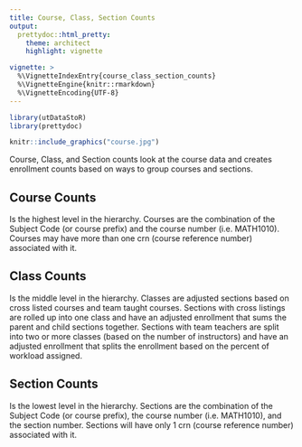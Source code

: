 ```yaml
---
title: Course, Class, Section Counts
output: 
  prettydoc::html_pretty:
    theme: architect
    highlight: vignette

vignette: >
  %\VignetteIndexEntry{course_class_section_counts}
  %\VignetteEngine{knitr::rmarkdown}
  %\VignetteEncoding{UTF-8}
---
```


```r
library(utDataStoR)
library(prettydoc)
```

```r
knitr::include_graphics("course.jpg")
```

Course, Class, and Section counts look at the course data and creates enrollment counts based on ways to group courses and sections.

## Course Counts
Is the highest level in the hierarchy. Courses are the combination of the Subject Code (or course prefix) and the course number (i.e. MATH1010). Courses may have more than one crn (course reference number) associated with it.

## Class Counts
Is the middle level in the hierarchy. Classes are adjusted sections based on cross listed courses and team taught courses. Sections with cross listings are rolled up into one class and have an adjusted enrollment that sums the parent and child sections together. Sections with team teachers are split into two or more classes (based on the number of instructors) and have an adjusted enrollment that splits the enrollment based on the percent of workload assigned. 

## Section Counts
Is the lowest level in the hierarchy. Sections are the combination of the Subject Code (or course prefix), the course number (i.e. MATH1010), and the section number. Sections will have only 1 crn (course reference number) associated with it.
